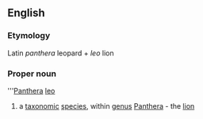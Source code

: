 ==English==
===Etymology===
Latin ''panthera'' leopard + ''leo'' lion
===Proper noun===
{{wikipedia}}
'''[[Panthera]] [[leo]]
#a [[taxonomic]] [[species]], within [[genus]] [[Panthera]] - the [[lion]]
{{wikispecies}}